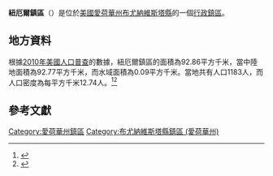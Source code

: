 {{noteTA
|G1=USState
|G2=地名
|G3=Unit
}}
{{Infobox settlement
|official_name            = 紐厄爾鎮區
|native_name = Newell Township
|settlement_type          = [[行政鎮區|行政鎮區]]
|image_skyline            = 
|imagesize                = 
|image_map                = Map highlighting Newell Township, Buena Vista County, Iowa.svg
|mapsize                  = 250px
|pushpin_map  =USA Iowa
|pushpin_label = 紐厄爾鎮區
|pushpin_label_position   = top
|pushpin_map_caption      = 紐厄爾鎮區在愛荷華州的位置
|subdivision_type         = [[世界政區索引|國家]]
|subdivision_type1        = [[美国州份|州份]]
|subdivision_type2        = [[愛荷華州行政区划|縣]]
|subdivision_name         = [[美国|美国]]
|subdivision_name1        = [[愛荷華州|愛荷華州]]
|subdivision_name2        = [[布尤納維斯塔縣_(愛荷華州)|布尤納維斯塔縣]]
|elevation_ft             = 1260
|elevation_m              = 384
|timezone                 = [[北美中部時區|北美中部時區]]
|area_total_km2           = 92.86
|area_land_km2            = 92.77
|area_water_km2           = 0.09
|area_total_sq_mi         = 
|area_land_sq_mi          = 
|area_water_sq_mi         = 
|population_as_of         = [[2010年美國人口普查|2010]]
|population_footnotes     = 
|population_total         = 1183
|population_density_km2   = auto
|population_density_sq_mi = auto
|utc_offset               = -6
|coordinates              = {{coord|42|36|11|N|94|58|34|W|type:city_region:US-AL_source:GNS-enwiki|display=inline,title}}
| coor_pinpoint           = 
| coordinates_footnotes   = 
|timezone_DST             = CDT
|utc_offset_DST           = -5
|postal_code_type         = [[美國郵區編號|郵區編號]]
|postal_code              = 
|area_code                = {{link-en|电话区号319|Area code 319|319}}
|blank_name = [[地名信息系统|GNIS ID]]
|blank_info = 468437
}}
'''紐厄爾鎮區'''（{{lang-en|Newell Township}}）是位於[[美國|美國]][[愛荷華州|愛荷華州]][[布尤納維斯塔縣_(愛荷華州)|布尤納維斯塔縣]]的一個[[行政鎮區|行政鎮區]]。

== 地方資料 ==
根據[[2010年美國人口普查|2010年美國人口普查]]的數據，紐厄爾鎮區的面積為92.86平方千米，當中陸地面積為92.77平方千米，而水域面積為0.09平方千米。當地共有人口1183人，而人口密度為每平方千米12.74人。<ref name="GR8">{{cite web|url=http://factfinder2.census.gov|publisher=[[美国人口调查局|美国人口调查局]]|accessdate=2011-05-14|title=American FactFinder|archive-date=2013-09-11|archive-url=https://web.archive.org/web/20130911234518/http://factfinder2.census.gov/|dead-url=no}}</ref><ref>{{cite web|url=https://www.citypopulation.de/en/usa/iowa/admin/|title=USA: Iowa (Counties and Townships) - City Population}}</ref>

== 參考文獻 ==
{{reflist}}

{{布尤納維斯塔縣 (愛荷華州)}}

{{DEFAULTSORT:Newell Township}}
[[Category:愛荷華州鎮區|Category:愛荷華州鎮區]]
[[Category:布尤納維斯塔縣鎮區_(愛荷華州)|Category:布尤納維斯塔縣鎮區 (愛荷華州)]]

{{Iowa-geo-stub}}